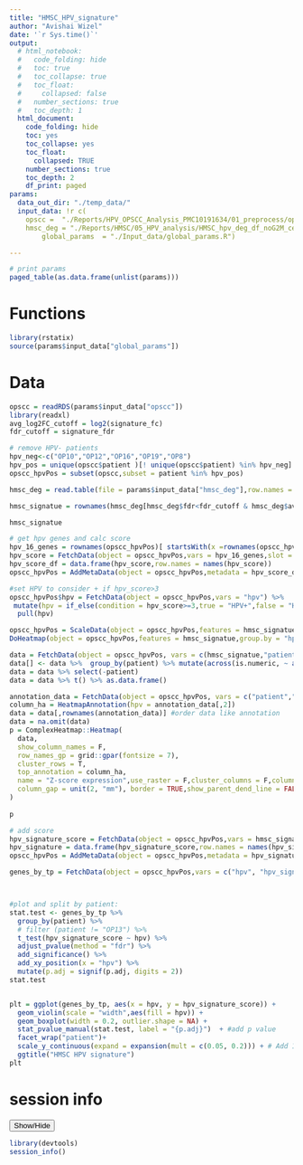 ```yaml
---
title: "HMSC_HPV_signature"
author: "Avishai Wizel"
date: '`r Sys.time()`'
output:
  # html_notebook: 
  #   code_folding: hide
  #   toc: true
  #   toc_collapse: true
  #   toc_float:
  #     collapsed: false
  #   number_sections: true
  #   toc_depth: 1
  html_document: 
    code_folding: hide
    toc: yes
    toc_collapse: yes
    toc_float: 
      collapsed: TRUE
    number_sections: true
    toc_depth: 2
    df_print: paged
params: 
  data_out_dir: "./temp_data/" 
  input_data: !r c(
    opscc =  "./Reports/HPV_OPSCC_Analysis_PMC10191634/01_preprocess/opscc_suerat.RDS",
    hmsc_deg = "./Reports/HMSC/05_HPV_analysis/HMSC_hpv_deg_df_noG2M_cells.csv",
        global_params  = "./Input_data/global_params.R")

---
```



```r
# print params
paged_table(as.data.frame(unlist(params)))
```


# Functions

```r
library(rstatix)
source(params$input_data["global_params"])

```

# Data

```r
opscc = readRDS(params$input_data["opscc"])
library(readxl)
avg_log2FC_cutoff = log2(signature_fc)
fdr_cutoff = signature_fdr

# remove HPV- patients
hpv_neg<-c("OP10","OP12","OP16","OP19","OP8")
hpv_pos = unique(opscc$patient )[! unique(opscc$patient) %in% hpv_neg]
opscc_hpvPos = subset(opscc,subset = patient %in% hpv_pos)

hmsc_deg = read.table(file = params$input_data["hmsc_deg"],row.names = 1,sep = ",",header = T)

hmsc_signatue = rownames(hmsc_deg[hmsc_deg$fdr<fdr_cutoff & hmsc_deg$avg_log2FC>avg_log2FC_cutoff,])

hmsc_signatue
```


```r
# get hpv genes and calc score
hpv_16_genes = rownames(opscc_hpvPos)[ startsWith(x =rownames(opscc_hpvPos),prefix =  "HPV16")]
hpv_score = FetchData(object = opscc_hpvPos,vars = hpv_16_genes,slot = "counts") %>% rowSums()
hpv_score_df = data.frame(hpv_score,row.names = names(hpv_score))
opscc_hpvPos = AddMetaData(object = opscc_hpvPos,metadata = hpv_score_df)
```

```r

#set HPV to consider + if hpv_score>3
opscc_hpvPos$hpv = FetchData(object = opscc_hpvPos,vars = "hpv") %>%
 mutate(hpv = if_else(condition = hpv_score>=3,true = "HPV+",false = "HPV-")) %>% 
  pull(hpv)

```


```r
opscc_hpvPos = ScaleData(object = opscc_hpvPos,features = hmsc_signatue)
DoHeatmap(object = opscc_hpvPos,features = hmsc_signatue,group.by = "hpv")
```
```r
data = FetchData(object = opscc_hpvPos, vars = c(hmsc_signatue,"patient"))
data[] <- data %>%  group_by(patient) %>% mutate(across(is.numeric, ~ as.numeric(scale(.)))) %>% ungroup() 
data = data %>% select(-patient) 
data = data %>% t() %>% as.data.frame()

annotation_data = FetchData(object = opscc_hpvPos, vars = c("patient","hpv")) %>% dplyr::arrange(patient,hpv)
column_ha = HeatmapAnnotation(hpv = annotation_data[,2])
data = data[,rownames(annotation_data)] #order data like annotation
data = na.omit(data)
p = ComplexHeatmap::Heatmap(
  data,
  show_column_names = F,
  row_names_gp = grid::gpar(fontsize = 7),
  cluster_rows = T,
  top_annotation = column_ha,
  name = "Z-score expression",use_raster = F,cluster_columns = F,column_split   = annotation_data$patient,
  column_gap = unit(2, "mm"), border = TRUE,show_parent_dend_line = FALSE, show_column_dend = FALSE,cluster_column_slices = F
)
  
p
```
```r

# add score
hpv_signature_score = FetchData(object = opscc_hpvPos,vars = hmsc_signatue,slot = "data") %>% rowMeans()
hpv_signature = data.frame(hpv_signature_score,row.names = names(hpv_signature_score))
opscc_hpvPos = AddMetaData(object = opscc_hpvPos,metadata = hpv_signature)

```


```r

genes_by_tp = FetchData(object = opscc_hpvPos,vars = c("hpv", "hpv_signature_score","patient"),slot = "data") 



#plot and split by patient:
stat.test <- genes_by_tp %>%
  group_by(patient) %>% 
  # filter (patient != "OP13") %>% 
  t_test(hpv_signature_score ~ hpv) %>%
  adjust_pvalue(method = "fdr") %>%
  add_significance() %>%
  add_xy_position(x = "hpv") %>%
  mutate(p.adj = signif(p.adj, digits = 2))
stat.test


plt = ggplot(genes_by_tp, aes(x = hpv, y = hpv_signature_score)) +
  geom_violin(scale = "width",aes(fill = hpv)) +
  geom_boxplot(width = 0.2, outlier.shape = NA) +
  stat_pvalue_manual(stat.test, label = "{p.adj}")  + #add p value
  facet_wrap("patient")+
  scale_y_continuous(expand = expansion(mult = c(0.05, 0.2))) + # Add 10% spaces between the p-value labels and the plot border
  ggtitle("HMSC HPV signature")
plt
```
# session info
<button class="btn btn-primary" data-toggle="collapse" data-target="#BlockName"> Show/Hide </button>  
<div id="BlockName" class="collapse">  
```r
library(devtools)
session_info()
```

</div>